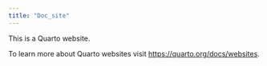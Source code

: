 ```yaml
---
title: "Doc_site"
---
```


This is a Quarto website.

To learn more about Quarto websites visit <https://quarto.org/docs/websites>.

